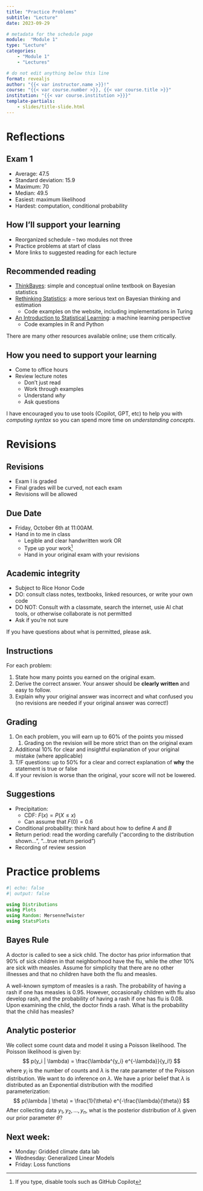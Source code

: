 ```yaml
---
title: "Practice Problems"
subtitle: "Lecture"
date: 2023-09-29

# metadata for the schedule page
module:  "Module 1"
type: "Lecture"
categories:
    - "Module 1"
    - "Lectures"

# do not edit anything below this line
format: revealjs
author: "{{< var instructor.name >}}!"
course: "{{< var course.number >}}, {{< var course.title >}}"
institution: "{{< var course.institution >}}}"
template-partials:
    - slides/title-slide.html
---
```


# Reflections

## Exam 1

- Average: 47.5
- Standard deviation: 15.9
- Maximum: 70
- Median: 49.5
- Easiest: maximum likelihood
- Hardest: computation, conditional probability 

## How I'll support your learning

- Reorganized schedule -- two modules not three
- Practice problems at start of class
- More links to suggested reading for each lecture

## Recommended reading

- [ThinkBayes](https://allendowney.github.io/ThinkBayes2/): simple and conceptual online textbook on Bayesian statistics
- [Rethinking Statistics](https://xcelab.net/rm/statistical-rethinking/): a more serious text on Bayesian thinking and estimation
    - Code examples on the website, including implementations in Turing
- [An Introduction to Statistical Learning](https://www.statlearning.com/): a machine learning perspective
    - Code examples in R and Python

There are many other resources available online; use them critically.

## How you need to support your learning {.smaller}

- Come to office hours
- Review lecture notes
    - Don't just read
    - Work through examples
    - Understand *why*
    - Ask questions

I have encouraged you to use tools (Copilot, GPT, etc) to help you with *computing syntax* so you can spend more time on *understanding concepts*.

# Revisions

## Revisions

- Exam I is graded
- Final grades will be curved, not each exam
- Revisions will be allowed

## Due Date

- Friday, October 6th at 11:00AM.
- Hand in to me in class
    - Legible and clear handwritten work OR
    - Type up your work[^gpt]
    - Hand in your original exam with your revisions

[^gpt]: If you type, disable tools such as GitHub Copilot

## Academic integrity

- Subject to Rice Honor Code
- DO: consult class notes, textbooks, linked resources, or write your own code
- DO NOT: Consult with a classmate, search the internet, usie AI chat tools, or otherwise collaborate is not permitted
- Ask if you're not sure

If you have questions about what is permitted, please ask. 

## Instructions

For each problem:

1. State how many points you earned on the original exam.
2. Derive the correct answer. Your answer should be **clearly written** and easy to follow.
3. Explain why your original answer was incorrect and what confused you (no revisions are needed if your original answer was correct!)

## Grading

1. On each problem, you will earn up to 60% of the points you missed
    1. Grading on the revision will be more strict than on the original exam
1. Additional 10% for clear and insightful explanation of your original mistake (where applicable)
1. T/F questions: up to 50% for a clear and correct explanation of **why** the statement is true or false
1. If your revision is worse than the original, your score will not be lowered.

## Suggestions {.smaller .scrollable}

::: {.incremental}
- Precipitation:
    - CDF: $F(x) = P(X \leq x)$
    - Can assume that $F(0)=0.6$
- Conditional probability: think hard about how to define $A$ and $B$
- Return period: read the wording carefully ("according to the distribution shown...", "...true return period")
- Recording of review session
:::

# Practice problems

```julia
#| echo: false
#| output: false

using Distributions
using Plots
using Random: MersenneTwister
using StatsPlots
```

## Bayes Rule

A doctor is called to see a sick child.
The doctor has prior information that 90% of sick children in that neighborhood have the flu, while the other 10% are sick with measles.
Assume for simplicity that there are no other illnesses and that no children have both the flu and measles.

A well-known symptom of measles is a rash.
The probability of having a rash if one has measles is 0.95.
However, occasionally children with flu also develop rash, and the probability of having a rash if one has flu is 0.08.
Upon examining the child, the doctor finds a rash.
What is the probability that the child has measles?

## Analytic posterior

We collect some count data and model it using a Poisson likelihood.
The Poisson likelihood is given by:
$$
p(y_i | \lambda) = \frac{\lambda^{y_i} e^{-\lambda}}{y_i!}
$$
where $y_i$ is the number of counts and $\lambda$ is the rate parameter of the Poisson distribution.
We want to do inference on $\lambda$.
We have a prior belief that $\lambda$ is distributed as an Exponential distribution with the modified parameterization:
$$
p(\lambda | \theta) = \frac{1}{\theta} e^{-\frac{\lambda}{\theta}}
$$
After collecting data $y_1, y_2, \ldots, y_n$, what is the posterior distribution of $\lambda$ given our prior parameter $\theta$?


## Next week:

- Monday: Gridded climate data lab
- Wednesday: Generalized Linear Models
- Friday: Loss functions
